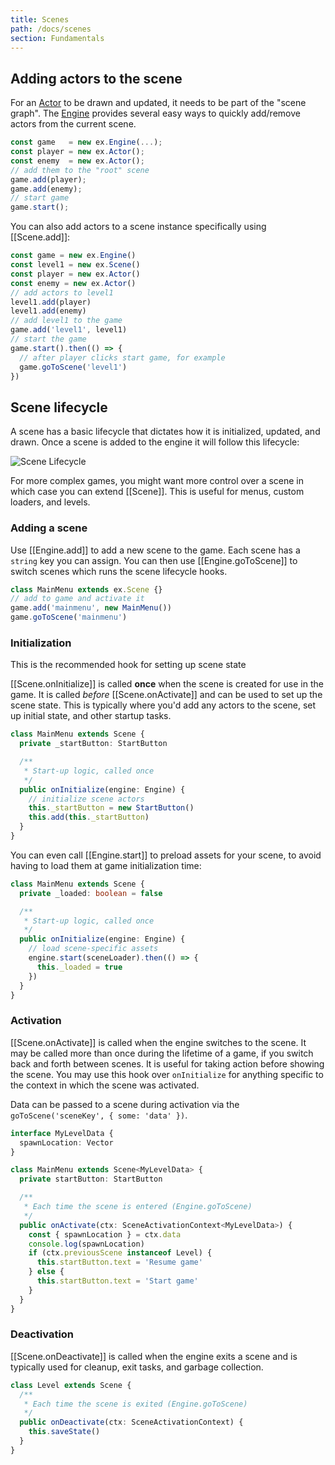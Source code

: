 ```yaml
---
title: Scenes
path: /docs/scenes
section: Fundamentals
---
```


## Adding actors to the scene

For an [Actor](/docs/actors) to be drawn and updated, it needs to be part of the "scene graph".
The [Engine](/docs/engine) provides several easy ways to quickly add/remove actors from the
current scene.

```js
const game   = new ex.Engine(...);
const player = new ex.Actor();
const enemy  = new ex.Actor();
// add them to the "root" scene
game.add(player);
game.add(enemy);
// start game
game.start();
```

You can also add actors to a scene instance specifically using [[Scene.add]]:

```js
const game = new ex.Engine()
const level1 = new ex.Scene()
const player = new ex.Actor()
const enemy = new ex.Actor()
// add actors to level1
level1.add(player)
level1.add(enemy)
// add level1 to the game
game.add('level1', level1)
// start the game
game.start().then(() => {
  // after player clicks start game, for example
  game.goToScene('level1')
})
```

## Scene lifecycle

A scene has a basic lifecycle that dictates how it is initialized, updated, and drawn. Once a scene is added to
the engine it will follow this lifecycle:

![Scene Lifecycle](/assets/images/docs/SceneLifecycle.png)

For more complex games, you might want more control over a scene in which
case you can extend [[Scene]]. This is useful for menus, custom loaders,
and levels.

### Adding a scene

Use [[Engine.add]] to add a new scene to the game. Each scene has a `string` key you can assign. You can then use
[[Engine.goToScene]] to switch scenes which runs the scene lifecycle hooks.

```ts
class MainMenu extends ex.Scene {}
// add to game and activate it
game.add('mainmenu', new MainMenu())
game.goToScene('mainmenu')
```

### Initialization

<Note>

This is the recommended hook for setting up scene state

</Note>

[[Scene.onInitialize]] is called **once** when the scene is created for use in the game. It is called _before_ [[Scene.onActivate]] and can be used to set up the scene state. This is typically where you'd add any actors to the scene, set up initial state, and other startup tasks.

```ts
class MainMenu extends Scene {
  private _startButton: StartButton

  /**
   * Start-up logic, called once
   */
  public onInitialize(engine: Engine) {
    // initialize scene actors
    this._startButton = new StartButton()
    this.add(this._startButton)
  }
}
```

You can even call [[Engine.start]] to preload assets for your scene, to avoid having to load them at game initialization time:

```ts
class MainMenu extends Scene {
  private _loaded: boolean = false

  /**
   * Start-up logic, called once
   */
  public onInitialize(engine: Engine) {
    // load scene-specific assets
    engine.start(sceneLoader).then(() => {
      this._loaded = true
    })
  }
}
```

### Activation

[[Scene.onActivate]] is called when the engine switches to the scene. It may be called more than once during the lifetime of a game, if you switch back and forth between scenes. It is useful for taking action before showing the scene. You may use this hook over `onInitialize` for anything specific to the context in which the scene was activated.

Data can be passed to a scene during activation via the `goToScene('sceneKey', { some: 'data' })`.

```ts
interface MyLevelData {
  spawnLocation: Vector
}

class MainMenu extends Scene<MyLevelData> {
  private startButton: StartButton

  /**
   * Each time the scene is entered (Engine.goToScene)
   */
  public onActivate(ctx: SceneActivationContext<MyLevelData>) {
    const { spawnLocation } = ctx.data
    console.log(spawnLocation)
    if (ctx.previousScene instanceof Level) {
      this.startButton.text = 'Resume game'
    } else {
      this.startButton.text = 'Start game'
    }
  }
}
```

### Deactivation

[[Scene.onDeactivate]] is called when the engine exits a scene and is typically used for cleanup, exit tasks, and garbage collection.

```ts
class Level extends Scene {
  /**
   * Each time the scene is exited (Engine.goToScene)
   */
  public onDeactivate(ctx: SceneActivationContext) {
    this.saveState()
  }
}
```
